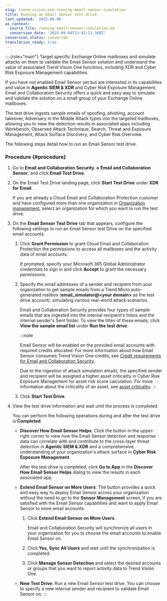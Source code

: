 ```yaml
---
slug: trend-vision-one-running-email-sensor-simulation
title: Running an Email Sensor test drive
last_updated: '2025-09-08'
ai_context:
  source_file: running-email-sensor-simulation.md
  conversion_date: '2025-09-08T23:42:13.348Z'
conversion_status: converted
translation_ready: true
---
```


::: {role="main"}
Target specific Exchange Online mailboxes and simulate attacks on them to validate the Email Sensor solution and understand the value of associated Trend Vision One functions, including XDR and Cyber Risk Exposure Management capabilities.

If you have not enabled Email Sensor yet but are interested in its capabilities and value in **Agentic SIEM & XDR** and Cyber Risk Exposure Management, Email and Collaboration Security offers a quick and easy way to simulate and validate the solution on a small group of your Exchange Online mailboxes.

The test drive ingests sample emails of spoofing, phishing, account takeover, Adversary in the Middle Attack types into the targeted mailboxes, allowing you to view the detection results in associated apps including Workbench, Observed Attack Technique, Search, Threat and Exposure Management, Attack Surface Discovery, and Cyber Risk Overview.

The following steps detail how to run an Email Sensor test drive.

### Procedure {#procedure}

1.  Go to **Email and Collaboration Security → Email and Collaboration Sensor**, and click **Email Test Drive**.

2.  On the Email Test Drive landing page, click **Start Test Drive** under **XDR for Email**.

    If you are already a Cloud Email and Collaboration Protection customer and have configured more than one organization in [Organization management](organization-management.mdx), select an organization for which you want to run the test drive.

3.  On the **Email Sensor Test Drive** tab that appears, configure the following settings to run an Email Sensor test Drive on the specified email accounts.

    1.  Click **Grant Permission** to grant Cloud Email and Collaboration Protection the permissions to access all mailboxes and the activity data of email accounts.

        If prompted, specify your Microsoft 365 Global Administrator credentials to sign in and click **Accept** to grant the necessary permissions.

    2.  Specify the email addresses of a sender and recipient from your organization to get sample emails from a Trend Micro auto-generated mailbox (**email_simulator@\<your domain\>** as the test drive account), simulating various real-world attack scenarios.

        Email and Collaboration Security provides four types of sample emails that are ingested into the internal recipient's Inbox and the internal sender's Sent folder. To view the titles of these emails, click **View the sample email list** under **Run the test drive**.

        :::note

        Email Sensor will be enabled on the provided email accounts with required credits allocated. For more information about how Email Sensor consumes Trend Vision One credits, see [Credit requirements for Email and Collaboration Security](credit-requirements-v1ecs.mdx).

        Due to the ingestion of attack simulation emails, the specified sender and recipient will be assigned a higher asset criticality in Cyber Risk Exposure Management for asset risk score calculation. For more information about the criticality of an asset, see [asset criticality](asset-criticality.mdx).
        :::

    3.  Click **Start Test Drive**.

4.  View the test drive information and wait until the process is completed.

    You can perform the following operations during and after the test drive is **Completed**.

    - **Discover How Email Sensor Helps**: Click the button in the upper-right corner to view how the Email Sensor detection and response data can correlate with and contribute to the cross-layer threat detection in **Agentic SIEM & XDR** and a comprehensive understanding of your organization's attack surface in **Cyber Risk Exposure Management**.

      After the test drive is completed, click **Go to App** in the **Discover How Email Sensor Helps** dialog to view the results in each associated app.

    - **Extend Email Sensor on More Users**: The button provides a quick and easy way to deploy Email Sensor across your organization without the need to go to the **Sensor Management** screen, if you are satisfied with the Email Sensor capabilities and want to apply Email Sensor to more email accounts.

      1.  Click **Extend Email Sensor on More Users**.

          Email and Collaboration Security will synchronize all users in your organization for you to choose the email accounts to enable Email Sensor on.

      2.  Click **Yes, Sync All Users** and wait until the synchronization is completed.

      3.  Click **Manage Sensor Detection** and select the desired accounts or groups that you want to report activity data to Trend Vision One.

    - **New Test Drive**: Run a new Email Sensor test drive. You can choose to specify a new internal sender and recipient to validate Email Sensor on.
:::
